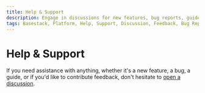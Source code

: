 ```yaml
---
title: Help & Support
description: Engage in discussions for new features, bug reports, guides, or feedback at our GitHub repository.
tags: Basestack, Platform, Help, Support, Discussion, Feedback, Bug Report, Feature Request, GitHub, Repository, Discussions
---
```


# Help & Support

If you need assistance with anything, whether it's a new feature, a bug, a guide, or if you'd like to contribute feedback, don't hesitate to [open a discussion](https://github.com/basestack-co/basestack/discussions/?ref=basestack.co).
